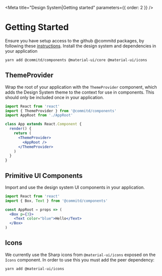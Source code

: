 
<Meta title="Design System|Getting started" parameters={{ order: 2 }} />

# Getting Started

Ensure you have setup access to the github @commitd packages, by following these [instructions](https://help.github.com/en/articles/configuring-npm-for-use-with-github-package-registry).
Install the design system and dependencies in your application

```sh
yarn add @commitd/components @material-ui/core @material-ui/icons
```

## ThemeProvider

Wrap the root of your application with the `ThemeProvider` component,
which adds the Design System theme to the context for use in components.
This should only be included once in your application.

```jsx
import React from 'react'
import { ThemeProvider } from '@commitd/components'
import AppRoot from './AppRoot'

class App extends React.Component {
  render() {
    return (
      <ThemeProvider>
        <AppRoot />
      </ThemeProvider>
    )
  }
}
```

## Primitive UI Components

Import and use the design system UI components in your application.

```jsx
import React from 'react'
import { Box, Text } from '@commitd/components'

const AppRoot = props => (
  <Box p={3}>
    <Text color="blue">Hello</Text>
  </Box>
)
```

## Icons

We currently use the Sharp icons from `@material-ui/icons` exposed on the `Icons` component. In order to use this you must add the peer dependency:

```sh
yarn add @material-ui/icons
```
